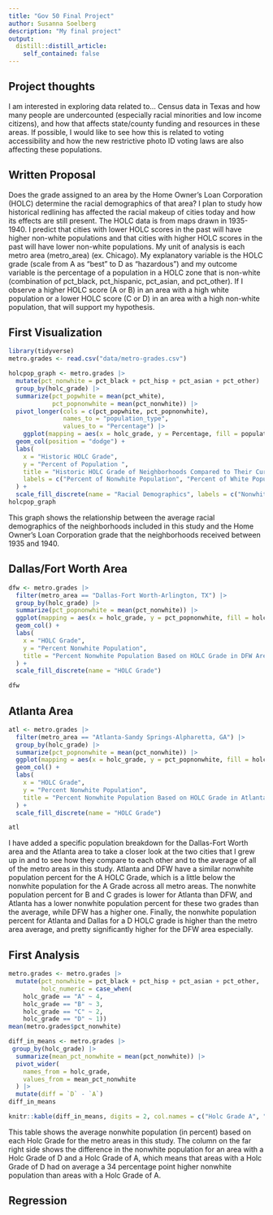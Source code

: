 ```yaml
---
title: "Gov 50 Final Project"
author: Susanna Soelberg
description: "My final project"
output:
  distill::distill_article:
    self_contained: false
---
```




## Project thoughts

I am interested in exploring data related to...
Census data in Texas and how many people are undercounted (especially racial minorities and low income citizens), and how that affects state/county funding and resources in these areas. If possible, I would like to see how this is related to voting accessibility and how the new restrictive photo ID voting laws are also affecting these populations.

## Written Proposal

Does the grade assigned to an area by the Home Owner's Loan Corporation (HOLC) determine the racial demographics of that area? I plan to study how historical redlining has affected the racial makeup of cities today and how its effects are still present. The HOLC data is from maps drawn in 1935-1940. I predict that cities with lower HOLC scores in the past will have higher non-white populations and that cities with higher HOLC scores in the past will have lower non-white populations. My unit of analysis is each metro area (metro_area) (ex. Chicago). My explanatory variable is the HOLC grade (scale from A as "best" to D as "hazardous") and my outcome variable is the percentage of a population in a HOLC zone that is non-white (combination of pct_black, pct_hispanic, pct_asian, and pct_other). If I observe a higher HOLC score (A or B) in an area with a high white population or a lower HOLC score (C or D) in an area with a high non-white population, that will support my hypothesis. 

## First Visualization

```r
library(tidyverse)
metro.grades <- read.csv("data/metro-grades.csv")

holcpop_graph <- metro.grades |>
  mutate(pct_nonwhite = pct_black + pct_hisp + pct_asian + pct_other) |>
  group_by(holc_grade) |>
  summarize(pct_popwhite = mean(pct_white),
            pct_popnonwhite = mean(pct_nonwhite)) |>
  pivot_longer(cols = c(pct_popwhite, pct_popnonwhite), 
               names_to = "population_type",
               values_to = "Percentage") |>
    ggplot(mapping = aes(x = holc_grade, y = Percentage, fill = population_type)) +
  geom_col(position = "dodge") + 
  labs(
    x = "Historic HOLC Grade",
    y = "Percent of Population ",
    title = "Historic HOLC Grade of Neighborhoods Compared to Their Current Racial Makeup",
    labels = c("Percent of Nonwhite Population", "Percent of White Population")
  ) +
  scale_fill_discrete(name = "Racial Demographics", labels = c("Nonwhite Population", "White Population"))
holcpop_graph

```
This graph shows the relationship between the average racial demographics of the neighborhoods included in this study and the Home Owner's Loan Corporation grade that the neighborhoods received between 1935 and 1940.


## Dallas/Fort Worth Area

```r
dfw <- metro.grades |>
  filter(metro_area == "Dallas-Fort Worth-Arlington, TX") |>
  group_by(holc_grade) |>
  summarize(pct_popnonwhite = mean(pct_nonwhite)) |>
  ggplot(mapping = aes(x = holc_grade, y = pct_popnonwhite, fill = holc_grade)) + 
  geom_col() + 
  labs(
    x = "HOLC Grade",
    y = "Percent Nonwhite Population",
    title = "Percent Nonwhite Population Based on HOLC Grade in DFW Area"
  ) + 
  scale_fill_discrete(name = "HOLC Grade")

dfw
```

## Atlanta Area

```r
atl <- metro.grades |>
  filter(metro_area == "Atlanta-Sandy Springs-Alpharetta, GA") |>
  group_by(holc_grade) |>
  summarize(pct_popnonwhite = mean(pct_nonwhite)) |>
  ggplot(mapping = aes(x = holc_grade, y = pct_popnonwhite, fill = holc_grade)) + 
  geom_col() + 
  labs(
    x = "HOLC Grade",
    y = "Percent Nonwhite Population",
    title = "Percent Nonwhite Population Based on HOLC Grade in Atlanta Area"
  ) + 
  scale_fill_discrete(name = "HOLC Grade")

atl
```
I have added a specific population breakdown for the Dallas-Fort Worth area and the Atlanta area to take a closer look at the two cities that I grew up in and to see how they compare to each other and to the average of all of the metro areas in this study. Atlanta and DFW have a similar nonwhite population percent for the A HOLC Grade, which is a little below the nonwhite population for the A Grade across all metro areas. The nonwhite population percent for B and C grades is lower for Atlanta than DFW, and Atlanta has a lower nonwhite population percent for these two grades than the average, while DFW has a higher one. Finally, the nonwhite population percent for Atlanta and Dallas for a D HOLC grade is higher than the metro area average, and pretty significantly higher for the DFW area especially.  


## First Analysis

```r
metro.grades <- metro.grades |>
  mutate(pct_nonwhite = pct_black + pct_hisp + pct_asian + pct_other,
         holc_numeric = case_when(
    holc_grade == "A" ~ 4,
    holc_grade == "B" ~ 3,
    holc_grade == "C" ~ 2, 
    holc_grade == "D" ~ 1))
mean(metro.grades$pct_nonwhite)

diff_in_means <- metro.grades |>
 group_by(holc_grade) |>
  summarize(mean_pct_nonwhite = mean(pct_nonwhite)) |>
  pivot_wider(
    names_from = holc_grade,
    values_from = mean_pct_nonwhite
  ) |>
  mutate(diff = `D` - `A`)
diff_in_means

knitr::kable(diff_in_means, digits = 2, col.names = c("Holc Grade A", "Holc Grade B", "Holc Grade C", "Holc Grade D", "Difference between D and A"), caption = "Average Nonwhite Population (%) Based on Holc Grade")

```

This table shows the average nonwhite population (in percent) based on each Holc Grade for the metro areas in this study. The column on the far right side shows the difference in the nonwhite population for an area with a Holc Grade of D and a Holc Grade of A, which means that areas with a Holc Grade of D had on average a 34 percentage point higher nonwhite population than areas with a Holc Grade of A. 


## Regression

```r

```




















